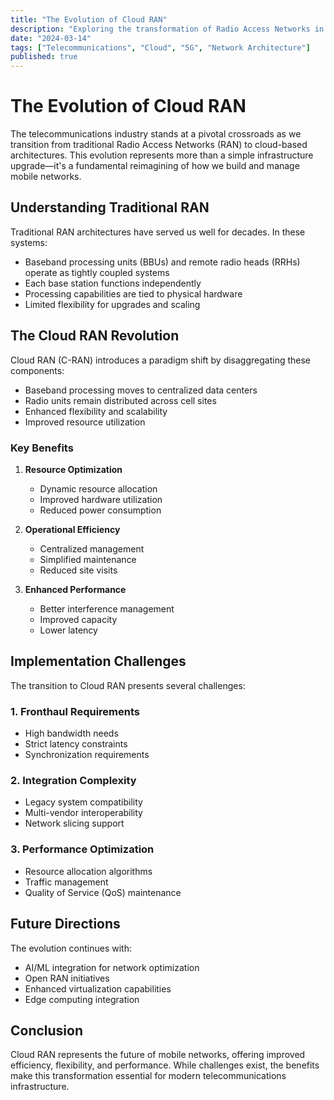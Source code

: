 ```yaml
---
title: "The Evolution of Cloud RAN"
description: "Exploring the transformation of Radio Access Networks in modern telecommunications"
date: "2024-03-14"
tags: ["Telecommunications", "Cloud", "5G", "Network Architecture"]
published: true
---
```


# The Evolution of Cloud RAN

The telecommunications industry stands at a pivotal crossroads as we transition from traditional Radio Access Networks (RAN) to cloud-based architectures. This evolution represents more than a simple infrastructure upgrade—it's a fundamental reimagining of how we build and manage mobile networks.

## Understanding Traditional RAN

Traditional RAN architectures have served us well for decades. In these systems:

- Baseband processing units (BBUs) and remote radio heads (RRHs) operate as tightly coupled systems
- Each base station functions independently
- Processing capabilities are tied to physical hardware
- Limited flexibility for upgrades and scaling

## The Cloud RAN Revolution

Cloud RAN (C-RAN) introduces a paradigm shift by disaggregating these components:

- Baseband processing moves to centralized data centers
- Radio units remain distributed across cell sites
- Enhanced flexibility and scalability
- Improved resource utilization

### Key Benefits

1. **Resource Optimization**
   - Dynamic resource allocation
   - Improved hardware utilization
   - Reduced power consumption

2. **Operational Efficiency**
   - Centralized management
   - Simplified maintenance
   - Reduced site visits

3. **Enhanced Performance**
   - Better interference management
   - Improved capacity
   - Lower latency

## Implementation Challenges

The transition to Cloud RAN presents several challenges:

### 1. Fronthaul Requirements
- High bandwidth needs
- Strict latency constraints
- Synchronization requirements

### 2. Integration Complexity
- Legacy system compatibility
- Multi-vendor interoperability
- Network slicing support

### 3. Performance Optimization
- Resource allocation algorithms
- Traffic management
- Quality of Service (QoS) maintenance

## Future Directions

The evolution continues with:

- AI/ML integration for network optimization
- Open RAN initiatives
- Enhanced virtualization capabilities
- Edge computing integration

## Conclusion

Cloud RAN represents the future of mobile networks, offering improved efficiency, flexibility, and performance. While challenges exist, the benefits make this transformation essential for modern telecommunications infrastructure.